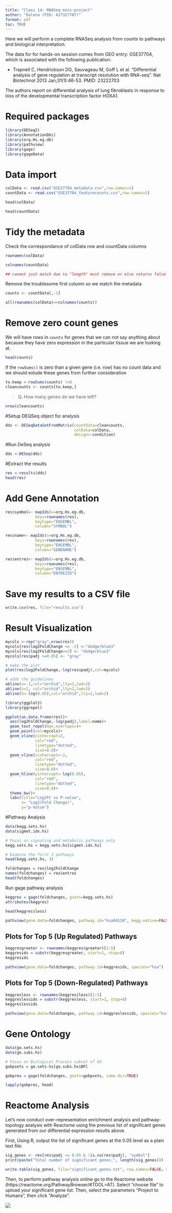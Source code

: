 ```yaml
---
title: "Class 14: RNASeq mini-project"
author: "Dalena (PID: A17327787)"
format: pdf
toc: TRUE
---
```


Here we will perform a complete RNASeq analysis from counts to pathways and biological interpretation.

The data for for hands-on session comes from GEO entry: GSE37704, which is associated with the following publication:

- Trapnell C, Hendrickson DG, Sauvageau M, Goff L et al. "Differential analysis of gene regulation at transcript resolution with RNA-seq". Nat Biotechnol 2013 Jan;31(1):46-53. PMID: 23222703

The authors report on differential analysis of lung fibroblasts in response to loss of the developmental transcription factor HOXA1. 

# Required packages

```r
library(DESeq2)
library(AnnotationDbi)
library(org.Hs.eg.db)
library(pathview)
library(gage)
library(gageData)
```

# Data import

```r
colData <- read.csv("GSE37704_metadata.csv",row.names=1)
countData <- read.csv("GSE37704_featurecounts.csv",row.names=1)
```

```r
head(colData)
```

```r
head(countData)
```
# Tidy the metadata

Check the correspondance of colData row and countData columns

```r
rownames(colData)
```

```r
colnames(countData)

## cannot just match due to "length" must remove or else returns false data
```
Remove the troublesome first column so we match the metadata

```r
counts <- countData[,-1]
```

```r
all(rownames(colData)==colnames(counts))
```

# Remove zero count genes

We will have rows in `counts` for genes that we can not say anything about because they have zero expression in the particular tissue we are looking at.

```r
head(counts)
```

If the `rowSums()` is zero than a given gene (i.e. row) has no count data and we should exlude these genes from further consideration

```r
to.keep <-rowSums(counts) !=0
cleancounts <- counts[to.keep,]
```

>Q. How many genes do we have left?

```r
nrow(cleancounts)
```


#Setup DEQSeq object for analysis

```r
dds <- DESeqDataSetFromMatrix(countData=cleancounts,
                              colData=colData,
                              design=~condition)
```

#Run DeSeq analysis

```r
dds <-DESeq(dds)
```

#Extract the results

```r
res <-results(dds)
head(res)
```

# Add Gene Annotation

```r
res$symbol<- mapIds(x=org.Hs.eg.db,
             keys=rownames(res),
             keytype="ENSEMBL",
             column="SYMBOL")

res$name<- mapIds(x=org.Hs.eg.db,
             keys=rownames(res),
             keytype="ENSEMBL",
             column="GENENAME")

res$entrez<- mapIds(x=org.Hs.eg.db,
             keys=rownames(res),
             keytype="ENSEMBL",
             column="ENTREZID")
```

# Save my results to a CSV file

```r
write.csv(res, file="results.csv")
```

# Result Visualization

```r
mycols <-rep("gray",nrow(res))
mycols[res$log2FoldChange <= -2] <-"dodgerblue3"
mycols[res$log2FoldChange>=2] <- "dodgerblue3"
mycols[res$padj >=0.05] <- "gray"

# make the plot
plot(res$log2FoldChange,-log(res$padj),col=mycols)

# adds the guidelines
abline(v=-2,col="orchid",lty=2,lwd=2)
abline(v=2, col="orchid",lty=2,lwd=2)
abline(h=-log(0.05),col="orchid",lty=2,lwd=2)
```
```r
library(ggplot2)
library(ggrepel)

ggplot(as.data.frame(res))+
  aes(log2FoldChange,-log(padj),label=name)+
  geom_text_repel(max.overlaps=)+
  geom_point(col=mycols)+
  geom_vline(xintercept=2,
             col="red",
             linetype="dotted",
             size=0.8)+
  geom_vline(xintercept=-2,
             col="red",
             linetype="dotted",
             size=0.8)+
  geom_hline(yintercept=-log(0.05),
             col="red",
             linetype="dotted",
             size=0.8)+
  theme_bw()+
  labs(title="Log2FC vs P-value", 
       x= "Log2(Fold Change)", 
       y="p-Value")
```

#Pathway Analysis

```r
data(kegg.sets.hs)
data(sigmet.idx.hs)

# Focus on signaling and metabolic pathways only
kegg.sets.hs = kegg.sets.hs[sigmet.idx.hs]

# Examine the first 3 pathways
head(kegg.sets.hs, 3)
```

```r
foldchanges = res$log2FoldChange
names(foldchanges) = res$entrez
head(foldchanges)
```

Run gage pathway analysis

```r
keggres = gage(foldchanges, gsets=kegg.sets.hs)
attributes(keggres)

head(keggres$less)
```

```r
pathview(gene.data=foldchanges, pathway.id="hsa04110", kegg.native=FALSE)
```
## Plots for Top 5 (Up Regulated) Pathways

```r
keggresgreater <- rownames(keggres$greater)[1:5]
keggresids = substr(keggresgreater, start=1, stop=8)
keggresids
```


```r
pathview(gene.data=foldchanges, pathway.id=keggresids, species="hsa")
```

## Plots for Top 5 (Down-Regulated) Pathways

```r
keggresless <- rownames(keggres$less)[1:5]
keggreslessids = substr(keggresless, start=1, stop=8)
keggreslessids
```

```r
pathview(gene.data=foldchanges, pathway.id=keggreslessids, species="hsa")
```

# Gene Ontology

```r
data(go.sets.hs)
data(go.subs.hs)

# Focus on Biological Process subset of GO
gobpsets = go.sets.hs[go.subs.hs$BP]

gobpres = gage(foldchanges, gsets=gobpsets, same.dir=TRUE)

lapply(gobpres, head)
```
# Reactome Analysis

Let's now conduct over-representation enrichment analysis and pathway-topology analysis with Reactome using the previous list of significant genes generated from our differential expression results above.

First, Using R, output the list of significant genes at the 0.05 level as a plain text file:

```r
sig_genes <- res[res$padj <= 0.05 & !is.na(res$padj), "symbol"]
print(paste("Total number of significant genes:", length(sig_genes)))
```

```r
write.table(sig_genes, file="significant_genes.txt", row.names=FALSE, col.names=FALSE, quote=FALSE)
```

Then, to perform pathway analysis online go to the Reactome website (https://reactome.org/PathwayBrowser/#TOOL=AT). Select “choose file” to upload your significant gene list. Then, select the parameters “Project to Humans”, then click “Analyze”.

![](R-HSA-69278.png)
